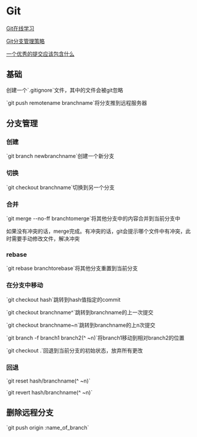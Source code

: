 =Git=

[[http://pcottle.github.com/learnGitBranching/|Git在线学习]]

[[http://www.ruanyifeng.com/blog/2012/07/git.html|Git分支管理策略]]

[[http://blog.jobbole.com/42515/|一个优秀的提交应该包含什么]]

== 基础 ==
创建一个`.gitignore`文件，其中的文件会被git忽略

`git push remotename branchname`将分支推到远程服务器

==分支管理==
=== 创建 ===
`git branch newbranchname`创建一个新分支
=== 切换 ===
`git checkout branchname`切换到另一个分支
=== 合并 ===
`git merge --no-ff branchtomerge`将其他分支中的内容合并到当前分支中

如果没有冲突的话，merge完成。有冲突的话，git会提示哪个文件中有冲突，此时需要手动修改文件，解决冲突
=== rebase ===
`git rebase branchtorebase`将其他分支重置到当前分支
=== 在分支中移动 ===
`git checkout hash`跳转到hash值指定的commit

`git checkout branchname^`跳转到branchname的上一次提交

`git checkout branchname~n`跳转到branchname的上n次提交

`git branch -f branch1 branch2(^ ~n)`将branch1移动到相对branch2的位置

`git checkout .`回退到当前分支的初始状态，放弃所有更改

=== 回退 ===
`git reset hash/branchname(^ ~n)`

`git revert hash/branchname(^ ~n)`

==删除远程分支==
`git push origin :name_of_branch`
